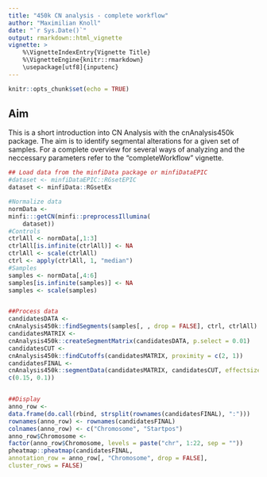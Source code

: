 ```yaml
---
title: "450k CN analysis - complete workflow"
author: "Maximilian Knoll"
date: "`r Sys.Date()`"
output: rmarkdown::html_vignette
vignette: >
    %\VignetteIndexEntry{Vignette Title}
    %\VignetteEngine{knitr::rmarkdown}
    \usepackage[utf8]{inputenc} 
---
```


```r
knitr::opts_chunk$set(echo = TRUE)
```

##  Aim

This is a short introduction into CN Analysis with the cnAnalysis450k 
package. The aim is to identify segmental alterations for a given set 
of samples. For a complete overview for several ways of analyzing and 
the neccessary parameters refer to the "completeWorkflow" vignette.

```r
## Load data from the minfiData package or minfiDataEPIC
#dataset <- minfiDataEPIC::RGsetEPIC
dataset <- minfiData::RGsetEx

#Normalize data
normData <- 
minfi:::getCN(minfi::preprocessIllumina(
    dataset))
#Controls
ctrlAll <- normData[,1:3]
ctrlAll[is.infinite(ctrlAll)] <- NA
ctrlAll <- scale(ctrlAll)
ctrl <- apply(ctrlAll, 1, "median")
#Samples
samples <- normData[,4:6]
samples[is.infinite(samples)] <- NA
samples <- scale(samples)


##Process data
candidatesDATA <-
cnAnalysis450k::findSegments(samples[, , drop = FALSE], ctrl, ctrlAll)
candidatesMATRIX <-
cnAnalysis450k::createSegmentMatrix(candidatesDATA, p.select = 0.01)
candidatesCUT <-
cnAnalysis450k::findCutoffs(candidatesMATRIX, proximity = c(2, 1))
candidatesFINAL <-
cnAnalysis450k::segmentData(candidatesMATRIX, candidatesCUT, effectsize =
c(0.15, 0.1))


##Display
anno_row <-
data.frame(do.call(rbind, strsplit(rownames(candidatesFINAL), ":")))
rownames(anno_row) <- rownames(candidatesFINAL)
colnames(anno_row) <- c("Chromosome", "Startpos")
anno_row$Chromosome <-
factor(anno_row$Chromosome, levels = paste("chr", 1:22, sep = ""))
pheatmap::pheatmap(candidatesFINAL,
annotation_row = anno_row[, "Chromosome", drop = FALSE],
cluster_rows = FALSE)
```

